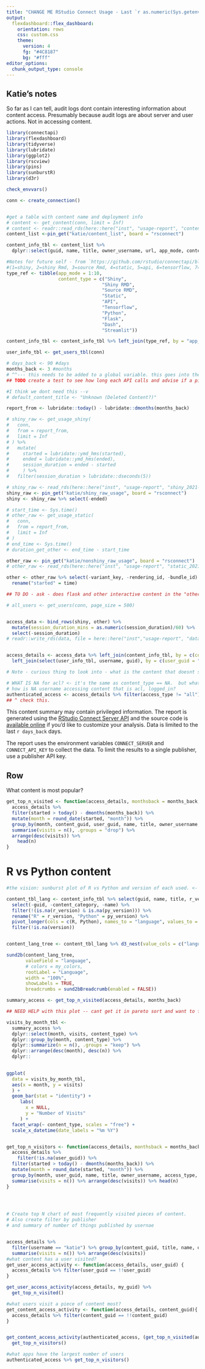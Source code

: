 ```yaml
---
title: "CHANGE ME RStudio Connect Usage - Last `r as.numeric(Sys.getenv('DAYSBACK', 30))` Days"
output:
  flexdashboard::flex_dashboard:
    orientation: rows
    css: custom.css
    theme:
      version: 4
      fg: "#4C8187"
      bg: "#fff"
editor_options: 
  chunk_output_type: console
---
```


## Katie's notes
So far as I can tell, audit logs dont contain interesting information about content access. Presumably because audit logs are about server and user actions. Not in accessing content.


```r
library(connectapi)
library(flexdashboard)
library(tidyverse)
library(lubridate)
library(ggplot2)
library(rscview)
library(pins)
library(sunburstR)
library(d3r)
```

```r
check_envvars()
```

```r
conn <- create_connection()


#get a table with content name and deployment info
# content <- get_content(conn, limit = Inf)
# content <- readr::read_rds(here::here("inst", "usage-report", "content_2021-06-14.rds"))
content_list <-pin_get("katie/content_list", board = "rsconnect")

content_info_tbl <- content_list %>% 
  dplyr::select(guid, name, title, owner_username, url, app_mode, content_category, access_type, py_version, r_version)

#Notes for future self - from `https://github.com/rstudio/connectapi/blob/002f0a6a0a6d3cf2eadc57f3daf173dd13ca65ff/R/ptype.R#L56`
#(1=shiny, 2=shiny Rmd, 3=source Rmd, 4=static, 5=api, 6=tensorflow, 7=python, 8=flask, 9=dash, 10=streamlit)
type_ref <- tibble(app_mode = 1:10, 
                   content_type = c("Shiny", 
                                   "Shiny RMD",
                                   "Source RMD", 
                                   "Static", 
                                   "API", 
                                   "Tensorflow", 
                                   "Python", 
                                   "Flask", 
                                   "Dash", 
                                   "Streamlit"))

content_info_tbl <- content_info_tbl %>% left_join(type_ref, by = "app_mode")

user_info_tbl <- get_users_tbl(conn)
```


```r

# days_back <- 90 #days
months_back <- 3 #months
# ^^--- this needs to be added to a global variable. this goes into the ETL that pins the shiny / nonshiny usage pins. 
## TODO create a test to see how long each API calls and advise if a pin should be used or if running the call live is okay.

#I think we dont need this --v
# default_content_title <- "Unknown (Deleted Content?)"

report_from <- lubridate::today() - lubridate::dmonths(months_back)

# shiny_raw <- get_usage_shiny(
#   conn,
#   from = report_from,
#   limit = Inf
# ) %>%
#   mutate(
#     started = lubridate::ymd_hms(started),
#     ended = lubridate::ymd_hms(ended),
#     session_duration = ended - started
#     ) %>%
#   filter(session_duration > lubridate::dseconds(5))

# shiny_raw <- read_rds(here::here("inst", "usage-report", "shiny_2021-06-14.rds"))
shiny_raw <- pin_get("katie/shiny_raw_usage", board = "rsconnect")
shiny <- shiny_raw %>% select(-ended)

# start_time <- Sys.time()
# other_raw <- get_usage_static(
#   conn,
#   from = report_from,
#   limit = Inf
# )
# end_time <- Sys.time()
# duration_get_other <- end_time - start_time

other_raw <- pin_get("katie/nonshiny_raw_usage", board = "rsconnect")
# other_raw <- read_rds(here::here("inst", "usage-report", "static_2021-06-14.rds"))

other <- other_raw %>% select(-variant_key, -rendering_id, -bundle_id) %>% 
  rename("started" = time)

## TO DO - ask - does flask and other interactive content in the "other" category no session duration?

# all_users <- get_users(conn, page_size = 500)


access_data <- bind_rows(shiny, other) %>% 
  mutate(session_duration_mins = as.numeric(session_duration)/60) %>% 
  select(-session_duration)
# readr::write_rds(data, file = here::here("inst","usage-report", "data.rds"))


access_details <- access_data %>% left_join(content_info_tbl, by = c(content_guid = "guid")) %>% 
  left_join(select(user_info_tbl, username, guid), by = c(user_guid = "guid"))

# Note - curious thing to look into - what is the content that doesnt seem to exist with long durations? was this since deleted and thats why it has no info?  content guid example a3a16278-fca0-4592-a547-e7087395571f

# WHAT IS NA for acl? <- it's the same as content_type == NA.  but what is it?  
# how is NA username accessing content that is acl, logged_in?
authenticated_access <- access_details %>% filter(access_type != "all") 
## ^ check this.

```

This content summary may contain privileged information. The report is generated
using the [RStudio Connect Server API](http://docs.rstudio.com/connect/api) and
the source code is [available online](https://github.com/sol-eng/connect-usage)
if you'd like to customize your analysis. Data is limited to the last `r
days_back` days.

The report uses the environment variables `CONNECT_SERVER` and `CONNECT_API_KEY`
to collect the data. To limit the results to a single publisher, use a publisher
API key.

Row 
-----------------------------------------------------------------------
What content is most popular?
```r

get_top_n_visited <- function(access_details, monthsback = months_back, n = Inf){
  access_details %>%
  filter(started > today() - dmonths(months_back)) %>% 
  mutate(month = round_date(started, "month")) %>% 
  group_by(month, content_guid, user_guid, name, title, owner_username, access_type, content_type, username) %>% 
  summarise(visits = n(), .groups = "drop") %>% 
  arrange(desc(visits)) %>% 
    head(n)
}

```


# R vs Python content
```r
#the vision: sunburst plot of R vs Python and version of each used. <- wonder if we should color special the reticulated items :)

content_tbl_lang <- content_info_tbl %>% select(guid, name, title, r_version, py_version, content_category) %>% 
  select(-guid, -content_category, -name) %>% 
  filter(!(is.na(r_version) & is.na(py_version))) %>% 
  rename("R" = r_version, "Python" = py_version) %>% 
  pivot_longer(cols = c(R, Python), names_to = "language", values_to = "version") %>% 
  filter(!is.na(version))


content_lang_tree <- content_tbl_lang %>% d3_nest(value_cols = c("language", "version"))

sund2b(content_lang_tree, 
       valueField = "language", 
       # colors = my_colors, 
       rootLabel = "Language", 
       width = "100%",
       showLabels = TRUE,
       breadcrumbs = sund2bBreadcrumb(enabled = FALSE))
```



```r

summary_access <- get_top_n_visited(access_details, months_back)

## NEED HELP with this plot -- cant get it in pareto sort and want to filter results

visits_by_month_tbl <-
  summary_access %>% 
  dplyr::select(month, visits, content_type) %>%
  dplyr::group_by(month, content_type) %>%
  dplyr::summarize(n = n(), .groups = "keep") %>%
  dplyr::arrange(desc(month), desc(n)) %>%
  dplyr::
  

ggplot(
  data = visits_by_month_tbl,
  aes(x = month, y = visits)
  ) + 
  geom_bar(stat = "identity") +  
     labs(
       x = NULL,
       y = "Number of Visits"
     ) + 
  facet_wrap(~ content_type, scales = "free") +
  scale_x_datetime(date_labels = "%m %Y")


get_top_n_visitors <- function(access_details, monthsback = months_back, n = Inf){
  access_details %>%
    filter(!is.na(user_guid)) %>% 
  filter(started > today() - dmonths(months_back)) %>% 
  mutate(month = round_date(started, "month")) %>% 
  group_by(month, user_guid, name, title, owner_username, access_type, content_type, username) %>% 
  summarise(visits = n()) %>% arrange(desc(visits)) %>% head(n)
}


  

# Create top N chart of most frequently visited pieces of content. 
# Also create filter by publisher
# and summary of number of things published by usernae



```


```r


access_details %>% 
  filter(username == "katie") %>% group_by(content_guid, title, name, owner_username, content_type) %>% 
  summarise(visits = n()) %>% arrange(desc(visits)) 
#what content has a user visited?
get_user_access_activity <- function(access_details, user_guid) {
  access_details %>% filter(user_guid == !!user_guid)
}

get_user_access_activity(access_details, my_guid) %>% 
  get_top_n_visited()

#what users visit a piece of content most?
get_content_access_activity <- function(access_details, content_guid){
  access_details %>% filter(content_guid == !!content_guid)
}


get_content_access_activity(authenticated_access, (get_top_n_visited(authenticated_access)$content_guid)[3]) %>% 
  get_top_n_visitors()

#what apps have the largest number of users
authenticated_access %>% get_top_n_visitors()

```
 
